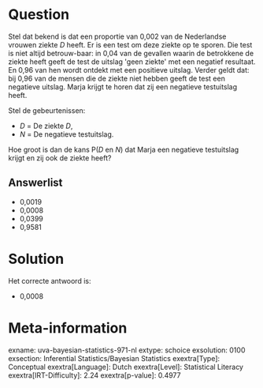 Question
========

Stel dat bekend is dat een proportie van 0,002 van de Nederlandse
vrouwen ziekte *D* heeft. Er is een test om deze ziekte op te sporen.
Die test is niet altijd betrouw-baar: in 0,04 van de gevallen waarin de
betrokkene de ziekte heeft geeft de test de uitslag \'geen ziekte\' met
een negatief resultaat. En 0,96 van hen wordt ontdekt met een positieve
uitslag. Verder geldt dat: bij 0,96 van de mensen die de ziekte niet
hebben geeft de test een negatieve uitslag. Marja krijgt te horen dat
zij een negatieve testuitslag heeft. 

Stel de gebeurtenissen:

* *D* = De ziekte *D*,
* *N* = De negatieve testuitslag.

Hoe groot is dan de kans P(*D* en *N*) dat Marja een negatieve
testuitslag krijgt en zij ook de ziekte heeft?

Answerlist
----------

* 0,0019
* 0,0008
* 0,0399
* 0,9581

Solution
========

Het correcte antwoord is: 

* 0,0008

Meta-information
================
exname: uva-bayesian-statistics-971-nl
extype: schoice
exsolution: 0100
exsection: Inferential Statistics/Bayesian Statistics
exextra[Type]: Conceptual
exextra[Language]: Dutch
exextra[Level]: Statistical Literacy
exextra[IRT-Difficulty]: 2.24
exextra[p-value]: 0.4977
